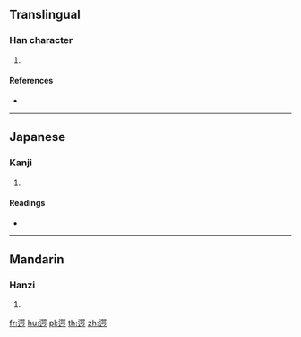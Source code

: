 {{character info/new}}
==Translingual==

===Han character===
{{Han char|rn=162|rad=辵|as=09|sn=13|four=|canj=YRRS}}

# {{defn|Han|sort=辵09}}

====References====
* {{Han ref|kx=1261.200|dkj=39000|dj=1753.030|hdz=63858.050|uh=904C|ud=36940}}

----

==Japanese==

===Kanji===
{{ja-kanji|grade=|rs=辵09}}

# {{defn|lang=ja|sort=辵09}}

====Readings====
* {{ja-readings|on=[[がく]] (gaku)|kun=[[であう]] (deau)|nanori=}}

----

==Mandarin==

===Hanzi===
{{cmn-hanzi|pin=[[è]] ([[e4]])|wg=o<sup>4</sup>}}

# {{defn|lang=cmn|sort=辵09}}

[[fr:遌]]
[[hu:遌]]
[[pl:遌]]
[[th:遌]]
[[zh:遌]]